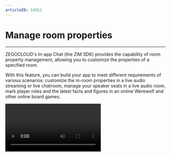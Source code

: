 ```yaml
---
articleID: 14552
---
```



# Manage room properties

- - -

ZEGOCLOUD's In-app Chat (the ZIM SDK) provides the capability of room property management, allowing you to customize the properties of a specified room.

With this feature, you can build your app to meet different requirements of various scenarios: customize the in-room properties in a live audio streaming or live chatroom, manage your speaker seats in a live audio room, mark player roles and the latest facts and figures in an online Werewolf and other online board games.

<Video src="https://www.youtube.com/embed/ga-wHRhsbvE"/>

## Prerequisites 

- **Create a project** in [ZEGOCLOUD Console](https://console.zegocloud.com). The ZIM service permission is not enabled by default. Before using it, please activate the ZIM service by yourself in [ZEGOCLOUD Console](https://console.zegocloud.com) (for details, please refer to [Project Management - In-app Chat ](#15174)), if you cannot activate the ZIM service, please contact ZEGOCLOUD technical support to activate it.
- Get the token for SDK login. For details, see [Authentication](!zim-token_authentication/token_authentication).
- Integrate the ZIM SDK. For details, see the **Integrate the SDK** chapter of [Send and receive messages](!Implementation_of_sending_and_receiving).


## Set room properties

To set room properties, set them when you call the [createRoom](https://pub.dev/documentation/zego_zim/latest/zego_zim/ZIM/createRoom.html) method to create a room.

```dart
Future<ZIMRoomCreatedResult> createRoom(ZIMRoomInfo roomInfo,[ZIMRoomAdvancedConfig? config]);
```

<Warning title="Warning">

- Up to 20 room properties can be set in a room. The room property is stored in the format of `Key-Value`. The maximum length of `Key` is 16 bytes, the maximum length of `Value` is 1024 bytes, and the total length of all properties must not exceed 5120 bytes. For more customizable room properties, contact ZEGOCLOUD Technical Support. 
- The customized room properties you set will be cleared after the room is destroyed.
</Warning>

#### Parameter description

| Parameter | Type | Required | Description |
| ---- | ----| -------| -----|
| roomInfo | [ZIMRoomInfo](https://pub.dev/documentation/zego_zim/latest/zego_zim/ZIMRoomInfo-class.html)| Yes | Basic room properties, such as roomID, roomName. |
| advancedinfo | [ZIMRoomAdvancedConfig](https://pub.dev/documentation/zego_zim/latest/zego_zim/ZIMRoomAdvancedConfig-class.html)| Yes | Advanced room propertiies.|

To know the operation results after creating a room, you can check the return value of the class [ZIMRoomCreatedResult](https://pub.dev/documentation/zego_zim/latest/zego_zim/ZIMRoomCreatedResult-class.html). 

#### Sample code

```dart
ZIMRoomMemberQueryConfig roomMemberQueryConfig = ZIMRoomMemberQueryConfig();
roomMemberQueryConfig.count = 100;

ZIMRoomInfo roomInfo = ZIMRoomInfo();
roomInfo.roomID = 'roomID';
roomInfo.roomName = 'roomName';
ZIMRoomAdvancedConfig advancedConfig = ZIMRoomAdvancedConfig();
advancedConfig.roomAttributes = {'key': 'value'};

ZIM
    .getInstance()
    .createRoom(roomInfo,advancedConfig)
    .then((value) {
        //This will be triggered when operation successful. 
    })
    .catchError((onError) {
        //This will be triggered when operation failed.
    });
```


### Modify room properties

The room properties you set are stored as `key-value`.

- When Key does not exist: Setting room property means adding room property.
- When the Key already exists: Setting the room property means updating the value of the existing room property.

#### Parameter description

| Parameter | Type | Required | Description |
| ---- | ----| -------| -----|
| roomAttributes | Map{'<String, String>'}| Yes | The target room property. |
| roomID | String|  Yes | The ID of the room that you want to set the room properties. |
| config | [ZIMRoomAttributesSetConfig](https://pub.dev/documentation/zego_zim/latest/zego_zim/ZIMRoomAttributesSetConfig-class.html)| No | <p>Configurations of room properties: </p><ul><li>isForce: whether to make a mandatory change.</li><li>isUpdateOwner: whether change the owner of the room property. </li><li>isDeleteAfterOwnerLeft: whether the room properties are automatically deleted after the owner leaves the room.<b>This feature can only be set by the owner of the room property.</b></li></ul><Warning title="Warning">If the `config` is not set, the room properties are not set by default. The room property owner and other configurations are not updated.</Warning> |


To know the operation results after setting a room property, you can check the return value of the class [ZIMRoomAttributesOperatedCallResult](https://pub.dev/documentation/zego_zim/latest/zego_zim/ZIMRoomAttributesOperatedCallResult-class.html). 


#### Sample code

```dart
Map<String, String> roomAttributes = {'key': 'value'};
ZIMRoomAttributesSetConfig roomAttributesSetConfig = ZIMRoomAttributesSetConfig();
ZIM
    .getInstance()
    .setRoomAttributes(roomAttributes, 'roomID', roomAttributesSetConfig)
    .then((value) {
      //This will be triggered when operation successful. 
    })
    .catchError((onError) {
      //This will be triggered when operation failed.
    });
```

## Delete room properties

Generally, you can only delete the room properties that you own. You can also delete the room properties created by others by setting the `isForce` value in `config`.

#### Parameter description

| Parameter | Type | Required | Description |
| ---- | ----| -------| -----|
| keys  | List{'<String>'} | Yes | The key of the room property that you want to delete.|
| roomID |  String |  Yes | The ID of the room that you want to delete the room properties. |
| config | [ZIMRoomAttributesDeleteConfig](https://pub.dev/documentation/zego_zim/latest/zego_zim/ZIMRoomAttributesDeleteConfig-class.html)| No  | Delete room properties. `isForce` indicates whether to make a mandatory change. <Warning title="Warning">If the `config` is not set, the room properties won't be deleted by default. </Warning> |


To know the operation results after deleting a room property, you can check the return value of the class [ZIMRoomAttributesOperatedCallResult](https://pub.dev/documentation/zego_zim/latest/zego_zim/ZIMRoomAttributesOperatedCallResult-class.html). 


#### Sample code

```dart
List<String> keys = ['key1', 'key2'];
ZIMRoomAttributesDeleteConfig roomAttributesDeleteConfig = ZIMRoomAttributesDeleteConfig();

ZIM
    .getInstance()
    .deleteRoomAttributes(keys, 'roomID', roomAttributesDeleteConfig)
    .then((value) {
        //This will be triggered when operation successful. 
    })
    .catchError((onError) {
        //This will be triggered when operation failed.
    });
```

## Get room properties

#### Parameter description

| Parameter | Type | Required | Description |
| ---- | ----| -------| -----|
| roomID | String | Yes | The ID of the room that you want to query the room properties. |

To know the operation results after getting room properties, you can check the return value of the class [ZIMRoomAttributesQueriedResult](https://pub.dev/documentation/zego_zim/latest/zego_zim/ZIMRoomAttributesQueriedResult-class.html). 

#### Sample code

```dart
ZIM
    .getInstance()
    .queryRoomAllAttributes('roomID')
    .then((value) {
      //This will be triggered when operation successful. 
    })
    .catchError((onError) {
      //This will be triggered when operation failed.
    });
```

## Combined room properties operation


Combined operation means you can combine multiple operations in the same room into one operation. It is usually used when you want to perform continuous operations without being inserted by other users' operations.

#### Parameter description for the [beginRoomAttributesBatchOperation](https://pub.dev/documentation/zego_zim/latest/zego_zim/ZIM/beginRoomAttributesBatchOperation.html) method

| Parameter | Type | Required | Description |
| ---- | ----| -------| -----|
| roomID | String	| Yes | The ID of the room that you want to set the room properties. |
| config  | [ZIMRoomAttributesBatchOperationConfig](https://pub.dev/documentation/zego_zim/latest/zego_zim/ZIMRoomAttributesBatchOperationConfig-class.html) | No | <p>Configurations of room properties: </p><ul><li>isForce: whether to make a mandatory change. </li><li>isUpdateOwner: whether change the owner of the room property.</li><li>isDeleteAfterOwnerLeft: whether the room properties are automatically deleted after the owner leaves the room.<b>This feature can only be set by the owner of the room property.</b></li></ul> |


#### Parameter description for the [endRoomAttributesBatchOperation](https://pub.dev/documentation/zego_zim/latest/zego_zim/ZIM/endRoomAttributesBatchOperation.html) method

| Parameter | Type | Required | Description |
| ---- | ----| -------| -----|
| roomID | String| Yes | The ID of the room that you want to set the room properties. |

To know the operation results after making a combined room properties operation, you can check the return value of the class [ZIMRoomAttributesBatchOperatedResult](https://pub.dev/documentation/zego_zim/latest/zego_zim/ZIMRoomAttributesBatchOperatedResult-class.html). 

#### Sample code


```dart
ZIM
    .getInstance()
    .beginRoomAttributesBatchOperation('roomID', batchOperationConfig)
    .then((value) {
        //This will be triggered when operation successful. 
    })
    .catchError((onError) {
        //This will be triggered when operation failed. 
    });

ZIM
    .getInstance()
    .endRoomAttributesBatchOperation('roomID')
    .then((value) {
        //This will be triggered when operation successful. 
    })
    .catchError((onError) {
        //This will be triggered when operation failed.
    });
```
